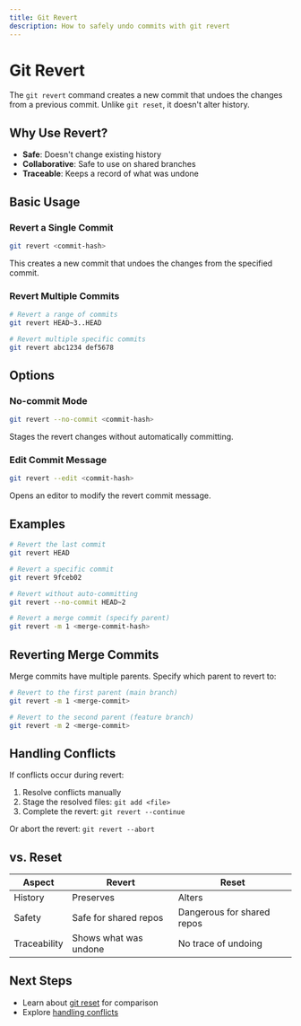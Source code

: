 ```yaml
---
title: Git Revert
description: How to safely undo commits with git revert
---
```


# Git Revert

The `git revert` command creates a new commit that undoes the changes from a previous commit. Unlike `git reset`, it doesn't alter history.

## Why Use Revert?

- **Safe**: Doesn't change existing history
- **Collaborative**: Safe to use on shared branches
- **Traceable**: Keeps a record of what was undone

## Basic Usage

### Revert a Single Commit

```bash
git revert <commit-hash>
```

This creates a new commit that undoes the changes from the specified commit.

### Revert Multiple Commits

```bash
# Revert a range of commits
git revert HEAD~3..HEAD

# Revert multiple specific commits
git revert abc1234 def5678
```

## Options

### No-commit Mode

```bash
git revert --no-commit <commit-hash>
```

Stages the revert changes without automatically committing.

### Edit Commit Message

```bash
git revert --edit <commit-hash>
```

Opens an editor to modify the revert commit message.

## Examples

```bash
# Revert the last commit
git revert HEAD

# Revert a specific commit
git revert 9fceb02

# Revert without auto-committing
git revert --no-commit HEAD~2

# Revert a merge commit (specify parent)
git revert -m 1 <merge-commit-hash>
```

## Reverting Merge Commits

Merge commits have multiple parents. Specify which parent to revert to:

```bash
# Revert to the first parent (main branch)
git revert -m 1 <merge-commit>

# Revert to the second parent (feature branch)
git revert -m 2 <merge-commit>
```

## Handling Conflicts

If conflicts occur during revert:

1. Resolve conflicts manually
2. Stage the resolved files: `git add <file>`
3. Complete the revert: `git revert --continue`

Or abort the revert: `git revert --abort`

## vs. Reset

| Aspect | Revert | Reset |
|--------|--------|-------|
| History | Preserves | Alters |
| Safety | Safe for shared repos | Dangerous for shared repos |
| Traceability | Shows what was undone | No trace of undoing |

## Next Steps

- Learn about [git reset](/docs/2-git-basics/commands/git-reset) for comparison
- Explore [handling conflicts](/docs/2-git-basics/commands/handling-conflicts)
